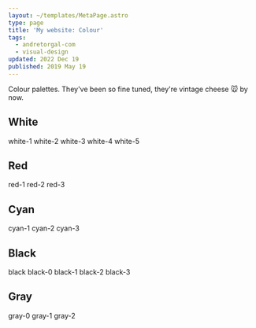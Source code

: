 ```yaml
---
layout: ~/templates/MetaPage.astro
type: page
title: 'My website: Colour'
tags:
  - andretorgal-com
  - visual-design
updated: 2022 Dec 19
published: 2019 May 19
---
```



<Abstract>

Colour palettes. They've been so fine tuned, they're vintage cheese :mouse: by now.

</Abstract>

## White

<Color c="hsl(207, 20%, 97%)">white-1</Color>
<Color c="hsl(207, 14%, 90%)">white-2</Color>
<Color c="hsl(207, 18%, 90%)">white-3</Color>
<Color c="hsl(207, 5%, 79%)">white-4</Color>
<Color c="hsl(207, 18%, 77%)">white-5</Color>

## Red

<Color c="hsl(1, 76%, 33%)">red-1</Color>
<Color c="hsl(1, 78%, 37%)">red-2</Color>
<Color c="hsl(1, 91%, 46%)">red-3</Color>

## Cyan

<Color c="hsl(205, 66%, 33%)">cyan-1</Color>
<Color c="hsl(205, 76%, 52%)">cyan-2</Color>
<Color c="hsl(205, 99%, 66%)">cyan-3</Color>

## Black

<Color c="hsl(205, 3%, 4%)">black</Color>
<Color c="hsl(205, 6%, 7%)">black-0</Color>
<Color c="hsl(205, 8%, 11%)">black-1</Color>
<Color c="hsl(205, 10%, 14%)">black-2</Color>
<Color c="hsl(205, 16%, 22%)">black-3</Color>

## Gray

<Color c="hsl(205, 18%, 25%)">gray-0</Color>
<Color c="hsl(205, 22%, 32%)">gray-1</Color>
<Color c="hsl(205, 25%, 42%)">gray-2</Color>
